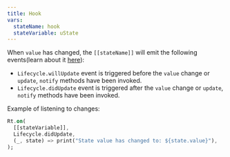 ```yaml
---
title: Hook
vars:
  stateName: hook
  stateVariable: uState
---
```


When `value` has changed, the <HT>`[[stateName]]`</HT> will emit the following events(learn about it [here](/reactter/core_concepts/lifecycle/)):

- <HE>`Lifecycle.willUpdate`</HE> event is triggered before the `value` change or <HM>`update`</HM>, <HM>`notify`</HM> methods have been invoked.
- <HE>`Lifecycle.didUpdate`</HE> event is triggered after the `value` change or <HM>`update`</HM>, <HM>`notify`</HM>  methods have been invoked.

Example of listening to changes:

```dart "Rt.on" "Lifecycle.didUpdate"
Rt.on(
  [[stateVariable]],
  Lifecycle.didUpdate,
  (_, state) => print("State value has changed to: ${state.value}"),
);
```
